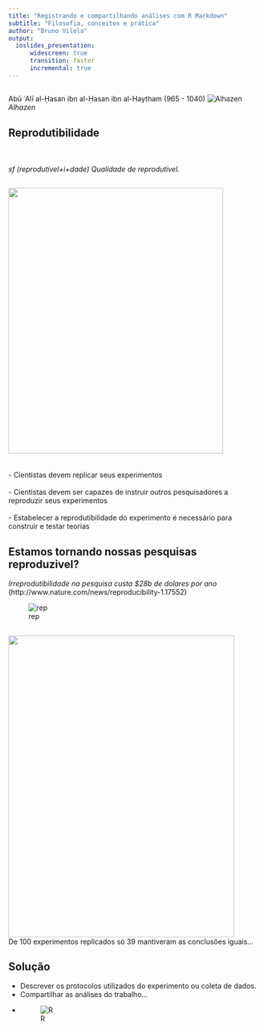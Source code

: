 ```yaml
---
title: "Registrando e compartilhando análises com R Markdown"
subtitle: "Filosofia, conceitos e prática"
author: "Bruno Vilela"
output: 
  ioslides_presentation:
      widescreen: true
      transition: faster
      incremental: true
---
```

##
<div class="centered">
Abū ʿAlī al-Ḥasan ibn al-Ḥasan ibn al-Haytham (965 - 1040)
![Alhazen](figures/Alhazen.gif)
*Alhazen*
</div>

## Reprodutibilidade
<div class="centered">
<br>
<br>
*sf (reprodutível+i+dade) Qualidade de reprodutível.*
</div>


## 
<div class="columns-2">
<img src="figures/Karl_Popper.jpg" width="428" height="528">    
<br><br>- Cientistas devem replicar seus experimentos<br><br>
- Cientistas devem ser capazes de instruir outros pesquisadores a reproduzir seus experimentos<br><br>
- Estabelecer a reprodutibilidade do experimento é necessário para construir e testar teorias
</div>

## Estamos tornando nossas pesquisas reproduzivel? 

*Irreprodutibilidade na pesquisa custa $28b de dolares por ano* <br>
(http://www.nature.com/news/reproducibility-1.17552)
<br>
<div class="centered">
![rep](figures/reproducibility.jpeg)

##
<div class="columns-2">
<img src="figures/replicatation.png" width="450" height="600">    
De 100 experimentos replicados só 39 mantiveram as conclusões iguais...
</div>

## Solução

- Descrever os protocolos utilizados do experimento ou coleta de dados.
- Compartilhar as análises do trabalho...
- ![R](figures/R.png)
